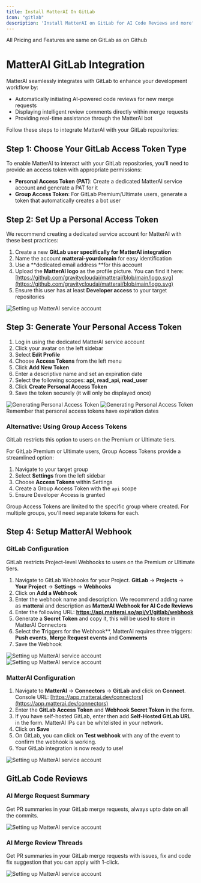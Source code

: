 ```yaml
---
title: Install MatterAI On GitLab
icon: "gitlab"
description: 'Install MatterAI on GitLab for AI Code Reviews and more'
---
```


<Note>All Pricing and Features are same on GitLab as on Github</Note>

# MatterAI GitLab Integration

MatterAI seamlessly integrates with GitLab to enhance your development workflow by:

- Automatically initiating AI-powered code reviews for new merge requests
- Displaying intelligent review comments directly within merge requests
- Providing real-time assistance through the MatterAI bot

Follow these steps to integrate MatterAI with your GitLab repositories:

## Step 1: Choose Your GitLab Access Token Type

To enable MatterAI to interact with your GitLab repositories, you'll need to provide an access token with appropriate permissions:

- **Personal Access Token (PAT)**: Create a dedicated MatterAI service account and generate a PAT for it
- **Group Access Token**: For GitLab Premium/Ultimate users, generate a token that automatically creates a bot user

## Step 2: Set Up a Personal Access Token

We recommend creating a dedicated service account for MatterAI with these best practices:

1. Create a new **GitLab user specifically for MatterAI integration**
2. Name the account **matterai-yourdomain** for easy identification
3. Use a **dedicated email address **for this account
4. Upload the **MatterAI logo** as the profile picture. You can find it here: [https://github.com/gravitycloudai/matterai/blob/main/logo.svg](https://github.com/gravitycloudai/matterai/blob/main/logo.svg)
5. Ensure this user has at least **Developer access** to your target repositories

<Frame>
  <img src="/images/connectors/gitlab/gitlab-user.png" alt="Setting up MatterAI service account" />
</Frame>

## Step 3: Generate Your Personal Access Token

1. Log in using the dedicated MatterAI service account
2. Click your avatar on the left sidebar
3. Select **Edit Profile**
4. Choose **Access Tokens** from the left menu
5. Click **Add New Token**
6. Enter a descriptive name and set an expiration date
7. Select the following scopes: **api, read_api, read_user**
8. Click **Create Personal Access Token**
9. Save the token securely (it will only be displayed once)

<Frame>
  <img src="/images/connectors/gitlab/gitlab-pat.png" alt="Generating Personal Access Token" />
</Frame>

<Frame>
  <img src="/images/connectors/gitlab/gitlab-pat-scopes.png" alt="Generating Personal Access Token" />
</Frame>

<Note>
Remember that personal access tokens have expiration dates
</Note>

### Alternative: Using Group Access Tokens

<Warning>
GitLab restricts this option to users on the Premium or Ultimate tiers.
</Warning>

For GitLab Premium or Ultimate users, Group Access Tokens provide a streamlined option:

1. Navigate to your target group
2. Select **Settings** from the left sidebar
3. Choose **Access Tokens** within Settings
4. Create a Group Access Token with the `api` scope
5. Ensure Developer Access is granted

<Note>
  Group Access Tokens are limited to the specific group where created. For multiple groups, you'll need separate tokens for each.
</Note>

## Step 4: Setup MatterAI Webhook
### GitLab Configuration
<Warning>
GitLab restricts Project-level Webhooks to users on the Premium or Ultimate tiers.
</Warning>

1. Navigate to GitLab Webhooks for your Project. **GitLab** -> **Projects** -> **Your Project** -> **Settings** -> **Webhooks**
2. Click on **Add a Webhook**
3. Enter the webhook name and description. We recommend adding name as **matterai** and description as **MatterAI Webhook for AI Code Reviews**
4. Enter the following URL: **https://api.matterai.so/api/v1/gitlab/webhook**
5. Generate a **Secret Token** and copy it, this will be used to store in MatterAI Connectors
6. Select the **T**riggers for the Webhook**, MatterAI requires three triggers: **Push events**, **Merge Request events** and **Comments**
7. Save the Webhook

<Frame>
  <img src="/images/connectors/gitlab/gitlab-webhook.png" alt="Setting up MatterAI service account" />
</Frame>

<Frame>
  <img src="/images/connectors/gitlab/gitlab-webhook-scope.png" alt="Setting up MatterAI service account" />
</Frame>

### MatterAI Configuration
1. Navigate to **MatterAI** -> **Connectors** -> **GitLab** and click on **Connect**. Console URL: [https://app.matterai.dev/connectors](https://app.matterai.dev/connectors)
2. Enter the **GitLab Access Token** and **Webhook Secret Token** in the form.
3. If you have self-hosted GitLab, enter then add **Self-Hosted GitLab URL** in the form. MatterAI IPs can be whitelisted in your network.
4. Click on **Save**
5. On GitLab, you can click on **Test webhook** with any of the event to confirm the webhook is working.
6. Your GitLab integration is now ready to use!

<Frame>
<img src="/images/connectors/gitlab/matterai-gitlab.png" alt="Setting up MatterAI service account" />
</Frame>

## GitLab Code Reviews

### AI Merge Request Summary

Get PR summaries in your GitLab merge requests, always upto date on all the commits.

<Frame>
  <img src="/images/connectors/gitlab/gitlab-merge-request-summary.png" alt="Setting up MatterAI service account" />
</Frame>

### AI Merge Review Threads

Get PR summaries in your GitLab merge requests with issues, fix and code fix suggestion that you can apply with 1-click.

<Frame>
  <img src="/images/connectors/gitlab/gitlab-merge-request-thread.png" alt="Setting up MatterAI service account" />
</Frame>



